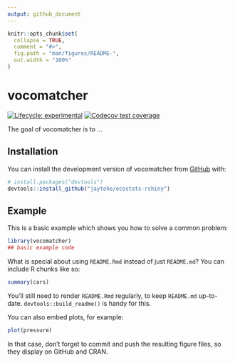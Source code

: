 ```yaml
---
output: github_document
---
```


<!-- README.md is generated from README.Rmd. Please edit that file -->

```r
knitr::opts_chunk$set(
  collapse = TRUE,
  comment = "#>",
  fig.path = "man/figures/README-",
  out.width = "100%"
)
```

# vocomatcher

<!-- badges: start -->
[![Lifecycle: experimental](https://img.shields.io/badge/lifecycle-experimental-orange.svg)](https://lifecycle.r-lib.org/articles/stages.html#experimental)
[![Codecov test coverage](https://codecov.io/gh/jaytohe/ecostats-rshiny/branch/main/graph/badge.svg)](https://app.codecov.io/gh/jaytohe/ecostats-rshiny?branch=main)
<!-- badges: end -->

The goal of vocomatcher is to ...

## Installation

You can install the development version of vocomatcher from [GitHub](https://github.com/) with:

``` r
# install.packages("devtools")
devtools::install_github("jaytohe/ecostats-rshiny")
```

## Example

This is a basic example which shows you how to solve a common problem:

```r
library(vocomatcher)
## basic example code
```

What is special about using `README.Rmd` instead of just `README.md`? You can include R chunks like so:

```r
summary(cars)
```

You'll still need to render `README.Rmd` regularly, to keep `README.md` up-to-date. `devtools::build_readme()` is handy for this.

You can also embed plots, for example:

```r
plot(pressure)
```

In that case, don't forget to commit and push the resulting figure files, so they display on GitHub and CRAN.
